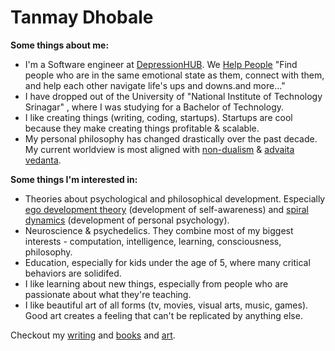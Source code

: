 # Tanmay Dhobale

**Some things about me:**

- I'm a Software engineer at [DepressionHUB](https://twitter.com/Depression_hub0). We [Help People](https://depressionhub.vercel.app/) "Find people who are in the same emotional state as them, connect with them, and help each other navigate life's ups and downs.and more..."
- I have dropped out of the University of "National Institute of Technology Srinagar" , where I was studying for a Bachelor of Technology.
- I like creating things (writing, coding, startups). Startups are cool because they make creating things profitable & scalable.
- My personal philosophy has changed drastically over the past decade. My current worldview is most aligned with [non-dualism](https://en.wikipedia.org/wiki/Nondualism) & [advaita vedanta](https://en.wikipedia.org/wiki/Advaita_Vedanta).

**Some things I'm interested in:**

- Theories about psychological and philosophical development. Especially [ego development theory](https://www.actualized.org/wordpress/wp-content/uploads/9-levels-of-ego-development-cook-greuter.pdf) (development of self-awareness) and [spiral dynamics](https://www.amazon.com/Spiral-Dynamics-Mastering-Values-Leadership/dp/1405133562) (development of personal psychology).
- Neuroscience & psychedelics. They combine most of my biggest interests - computation, intelligence, learning, consciousness, philosophy.
- Education, especially for kids under the age of 5, where many critical behaviors are solidifed.
- I like learning about new things, especially from people who are passionate about what they're teaching.
- I like beautiful art of all forms (tv, movies, visual arts, music, games). Good art creates a feeling that can't be replicated by anything else.

Checkout my [writing](/writing) and [books](/books) and [art](https://www.instagram.com/tanmay4l/).
